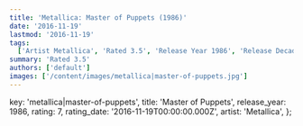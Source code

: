 ```yaml
---
title: 'Metallica: Master of Puppets (1986)'
date: '2016-11-19'
lastmod: '2016-11-19'
tags:
  ['Artist Metallica', 'Rated 3.5', 'Release Year 1986', 'Release Decade 1980']
summary: 'Rated 3.5'
authors: ['default']
images: ['/content/images/metallica|master-of-puppets.jpg']
---
```


  key: 'metallica|master-of-puppets',
  title: 'Master of Puppets',
  release_year: 1986,
  rating: 7,
  rating_date: '2016-11-19T00:00:00.000Z',
  artist: 'Metallica',
};

<MusicRating data={data} />
